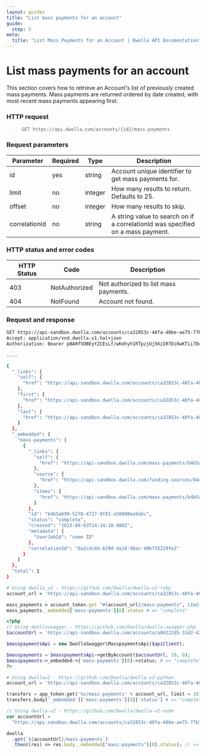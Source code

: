 ```yaml
---
layout: guides
title: "List mass payments for an account"
guide:
  step: 5
meta:
  title: "List Mass Payments for an Account | Dwolla API Documentation"
---
```


# List mass payments for an account

This section covers how to retrieve an Account's list of previously created mass payments. Mass payments are returned ordered by date created, with most recent mass payments appearing first.

### HTTP request

> `GET https://api.dwolla.com/accounts/{id}/mass-payments`

### Request parameters

| Parameter     | Required | Type    | Description                                                                     |
| ------------- | -------- | ------- | ------------------------------------------------------------------------------- |
| id            | yes      | string  | Account unique identifier to get mass payments for.                             |
| limit         | no       | integer | How many results to return. Defaults to 25.                                     |
| offset        | no       | integer | How many results to skip.                                                       |
| correlationId | no       | string  | A string value to search on if a correlationId was specified on a mass payment. |

### HTTP status and error codes

| HTTP Status | Code          | Description                           |
| ----------- | ------------- | ------------------------------------- |
| 403         | NotAuthorized | Not authorized to list mass payments. |
| 404         | NotFound      | Account not found.                    |

### Request and response

```bash
GET https://api-sandbox.dwolla.com/accounts/ca32853c-48fa-40be-ae75-77b37504581b/mass-payments
Accept: application/vnd.dwolla.v1.hal+json
Authorization: Bearer pBA9fVDBEyYZCEsLf/wKehyh1RTpzjUj5KzIRfDi0wKTii7DqY

....

{
  "_links": {
    "self": {
      "href": "https://api-sandbox.dwolla.com/accounts/ca32853c-48fa-40be-ae75-77b37504581b/mass-payments"
    },
    "first": {
      "href": "https://api-sandbox.dwolla.com/accounts/ca32853c-48fa-40be-ae75-77b37504581b/mass-payments?limit=25&offset=0"
    },
    "last": {
      "href": "https://api-sandbox.dwolla.com/accounts/ca32853c-48fa-40be-ae75-77b37504581b/mass-payments?limit=25&offset=0"
    }
  },
  "_embedded": {
    "mass-payments": [
      {
        "_links": {
          "self": {
            "href": "https://api-sandbox.dwolla.com/mass-payments/b4b5a699-5278-4727-9f81-a50800ea9abc"
          },
          "source": {
            "href": "https://api-sandbox.dwolla.com/funding-sources/84c77e52-d1df-4a33-a444-51911a9623e9"
          },
          "items": {
            "href": "https://api-sandbox.dwolla.com/mass-payments/b4b5a699-5278-4727-9f81-a50800ea9abc/items"
          }
        },
        "id": "b4b5a699-5278-4727-9f81-a50800ea9abc",
        "status": "complete",
        "created": "2015-09-03T14:14:10.000Z",
        "metadata": {
          "UserJobId": "some ID"
        },
        "correlationId": "8a2cdc8d-629d-4a24-98ac-40b735229fe2"
      }
    ]
  },
  "total": 1
}
```

```ruby
# Using dwolla_v2 - https://github.com/Dwolla/dwolla-v2-ruby
account_url = 'https://api-sandbox.dwolla.com/accounts/ca32853c-48fa-40be-ae75-77b37504581b'

mass_payments = account_token.get "#{account_url}/mass-payments", limit: 10
mass_payments._embedded['mass-payments'][0].status # => "complete"
```

```php
<?php
// Using dwollaswagger - https://github.com/Dwolla/dwolla-swagger-php
$accountUrl = 'https://api-sandbox.dwolla.com/accounts/a84222d5-31d2-4290-9a96-089813ef96b3';

$masspaymentsApi = new DwollaSwagger\MasspaymentsApi($apiClient);

$masspayments = $masspaymentsApi->getByAccount($accountUrl, 10, 0);
$masspayments->_embedded->{'mass-payments'}[0]->status; # => "complete"
?>
```

```python
# Using dwollav2 - https://github.com/Dwolla/dwolla-v2-python
account_url = 'https://api-sandbox.dwolla.com/accounts/ca32853c-48fa-40be-ae75-77b37504581b'

transfers = app_token.get('%s/mass-payments' % account_url, limit = 10)
transfers.body['_embedded']['mass-payments'][0]['status'] # => "complete"
```

```javascript
// Using dwolla-v2 - https://github.com/Dwolla/dwolla-v2-node
var accountUrl =
  "https://api-sandbox.dwolla.com/accounts/ca32853c-48fa-40be-ae75-77b37504581b";

dwolla
  .get(`${accountUrl}/mass-payments`)
  .then((res) => res.body._embedded["mass-payments"][0].status); // => 'complete'
```
